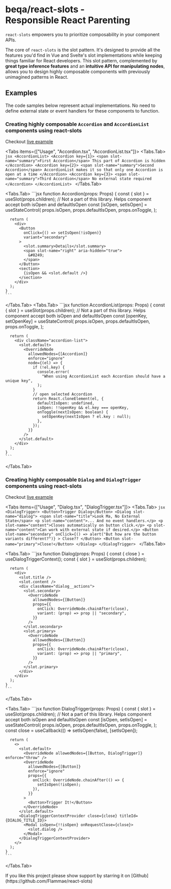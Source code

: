 
# beqa/react-slots - Responsible&nbsp;React&nbsp;Parenting

`react-slots` empowers you to prioritize composability in your component APIs.

The core of `react-slots` is the slot pattern. It's designed to provide all the features you'd find in Vue and Svelte's slot implementations while keeping things familiar for React developers. This slot pattern, complemented by **great type inference features** and an **intuitive API for manipulating nodes**, allows you to design highly composable components with previously unimagined patterns in React.

## Examples

The code samples below represent actual implementations. No need to define external state or event handlers for these components to function.

### Creating highly composable `Accordion` and `AccordionList` components using react-slots

Checkout [live example](https://stackblitz.com/edit/stackblitz-starters-tq32ef?file=pages%2Findex.tsx)

<Tabs items={["Usage", "Accordion.tsx", "AccordionList.tsx"]}>
  <Tabs.Tab>
    ```jsx
    <AccordionList>
      <Accordion key={1}>
        <span slot-name="summary">First Accordion</span>
        This part of Accordion is hidden
      </Accordion>
      <Accordion key={2}>
        <span slot-name="summary">Second Accordion</span>
        AccordionList makes it so that only one Accordion is open at a time
      </Accordion>
      <Accordion key={3}>
        <span slot-name="summary">Third Accordion</span>
        No external state required
      </Accordion>
    </AccordionList>
    ```
  </Tabs.Tab>

  <Tabs.Tab>
    ```jsx
    function Accordion(props: Props) {
      const { slot } = useSlot(props.children);
      // Not a part of this library. Helps component accept both isOpen and defaultIsOpen
      const [isOpen, setIsOpen] = useStateControl(
        props.isOpen,
        props.defaultIsOpen,
        props.onToggle,
      );

      return (
        <div>
          <Button
            onClick={() => setIsOpen(!isOpen)}
            variant="secondary"
          >
            <slot.summary>Details</slot.summary>
            <span slot-name="right" aria-hidden="true">
              &#8249;
            </span>
          </Button>
          <section>
            {isOpen && <slot.default />}
          </section>
        </div>
      );
    }
    ```
  </Tabs.Tab>
  <Tabs.Tab>
    ```jsx
    function AccordionList(props: Props) {
      const { slot } = useSlot(props.children);
      // Not a part of this library. Helps component accept both isOpen and defaultIsOpen
      const [openKey, setOpenKey] = useStateControl(
        props.isOpen,
        props.defaultIsOpen,
        props.onToggle,
      );

      return (
        <div className="accordion-list">
          <slot.default>
            <OverrideNode
              allowedNodes={[Accordion]}
              enforce="ignore"
              node={(el) => {
                if (!el.key) {
                  console.error(
                    "When using AccordionList each Accordion should have a unique key",
                  );
                }
                // open selected Accordion
                return React.cloneElement(el, {
                  defaultIsOpen: undefined,
                  isOpen: !!openKey && el.key === openKey,
                  onToggle(nextIsOpen: boolean) {
                    setOpenKey(nextIsOpen ? el.key : null);
                  },
                });
              }}
            />
          </slot.default>
        </div>
      );
    }
    ```
  </Tabs.Tab>
</Tabs>

### Creating highly composable `Dialog` and `DialogTrigger` components using react-slots

Checkout [live example](https://stackblitz.com/edit/stackblitz-starters-fa5wbe?file=pages%2Findex.tsx)

<Tabs items={["Usage", "Dialog.tsx", "DialogTrigger.tsx"]}>
  <Tabs.Tab>
    ```jsx
    <DialogTrigger>
      <Button>Trigger Dialog</Button>
      <Dialog slot-name="dialog">
        <span slot-name="title">Look Ma, No External State</span>
        <p slot-name="content">... And no event handlers.</p>
        <p slot-name="content">Closes automatically on button click.</p>
        <p slot-name="content">Can work with external state if desired.</p>
        <Button
          slot-name="secondary"
          onClick={() => alert("But how are the button variants different?")}
        >
          Close??
        </Button>
        <Button slot-name="primary">Close!</Button>
      </Dialog>
    </DialogTrigger>
    ```
  </Tabs.Tab>

  <Tabs.Tab>
    ```jsx
    function Dialog(props: Props) {
      const { close } = useDialogTriggerContext();
      const { slot } = useSlot(props.children);

      return (
        <div>
          <slot.title />
          <slot.content />
          <div className="dialog__actions">
            <slot.secondary>
              <OverrideNode
                allowedNodes={[Button]}
                props={{
                  onClick: OverrideNode.chainAfter(close),
                  variant: (prop) => prop || "secondary",
                }}
              />
            </slot.secondary>
            <slot.primary>
              <OverrideNode
                allowedNodes={[Button]}
                props={{
                  onClick: OverrideNode.chainAfter(close),
                  variant: (prop) => prop || "primary",
                }}
              />
            </slot.primary>
          </div>
        </div> 
      );
    }
    ```
  </Tabs.Tab>

  <Tabs.Tab>
    ```jsx
    function DialogTrigger(props: Props) {
      const { slot } = useSlot(props.children);
      // Not a part of this library. Helps component accept both isOpen and defaultIsOpen
      const [isOpen, setIsOpen] = useStateControl(
        props.isOpen,
        props.defaultIsOpen,
        props.onToggle,
      );
      const close = useCallback(() => setIsOpen(false), [setIsOpen]);

      return (
        <>
          <slot.default>
            <OverrideNode allowedNodes={[Button, DialogTrigger]} enforce="throw" />
            <OverrideNode
              allowedNodes={[Button]}
              enforce="ignore"
              props={{
                onClick: OverrideNode.chainAfter(() => {
                  setIsOpen(!isOpen);
                }),
              }}
            >
              <Button>Trigger It!</Button>
            </OverrideNode>
          </slot.default>
          <DialogTriggerContextProvider close={close} titleId={DIALOG_TITLE_ID}>
            <Modal isOpen={!!isOpen} onRequestClose={close}>
              <slot.dialog />
            </Modal>
          </DialogTriggerContextProvider>
        </>
      );
    }
    ```
  </Tabs.Tab>
</Tabs>

<Callout emoji="⭐">
  If you like this project please show support by starring it on [Github](https://github.com/Flammae/react-slots)
</Callout>